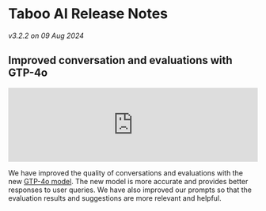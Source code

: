 # Taboo AI Release Notes

_v3.2.2 on 09 Aug 2024_

## Improved conversation and evaluations with GTP-4o

<iframe
  width='100%'
  src='https://www.youtube.com/embed/DQacCB9tDaw?si=BZAW-0H8ZOPHApr_&amp;controls=0'
  title='Introducing GTP-4o'
  frameborder='0'
  allow='accelerometer; autoplay; clipboard-write; encrypted-media; gyroscope; picture-in-picture; web-share'
  referrerpolicy='strict-origin-when-cross-origin'
></iframe>

We have improved the quality of conversations and evaluations with the new [GTP-4o model](https://openai.com/index/hello-gpt-4o/). The new model is more accurate and provides better responses to user queries. We have also improved our prompts so that the evaluation results and suggestions are more relevant and helpful.
